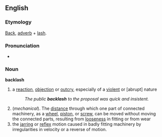 ==English==
===Etymology===
[[Back]], [[adverb]] + [[lash]].

===Pronunciation===
<!--This needs attention from someone who knows what they're doing :\Back"lash`\-->
*{{audio|en-us-backlash.ogg|Audio (US)}}

===Noun===
'''backlash'''
# a [[reaction]], [[objection]] or [[outcry]], especially of a [[violent]] or [abrupt] nature
#:''The public '''backlash''' to the proposal was quick and insistent.''
#(''mechanical''). The [[distance]] through which one part of connected machinery, as a [[wheel]], [[piston]], or [[screw]], can be moved without moving the connected parts, resulting from [[loose]]ness in fitting or from wear
#the [[jarring]] or [[reflex]] motion caused in badly fitting machinery by irregularities in velocity or a reverse of motion.